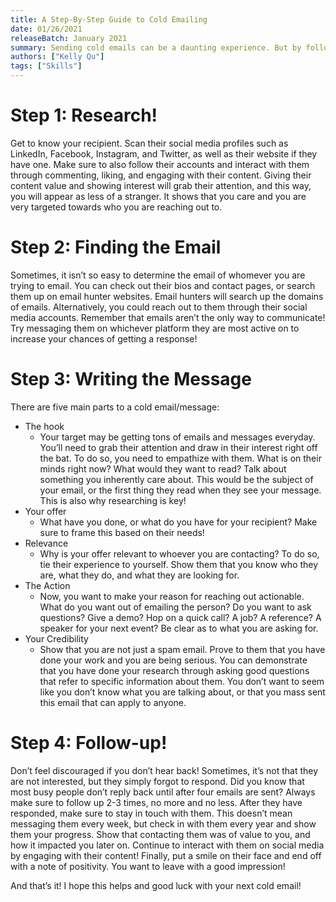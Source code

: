 ```yaml
---
title: A Step-By-Step Guide to Cold Emailing
date: 01/26/2021
releaseBatch: January 2021
summary: Sending cold emails can be a daunting experience. But by following these steps, you’ll be writing your next email in no time! 
authors: ["Kelly Qu"]
tags: ["Skills"]
---
```

<div>
	<h1>Step 1: Research!</h1>
		<p>Get to know your recipient.
		Scan their social media profiles such as LinkedIn, Facebook, Instagram, and Twitter, as well as their website if they have one.
		Make sure to also follow their accounts and interact with them through commenting, liking, and engaging with their content.
		Giving their content value and showing interest will grab their attention, and this way, you will appear as less of a stranger.
		It shows that you care and you are very targeted towards who you are reaching out to.</p>
	<h1>Step 2: Finding the Email</h1>
		<p>Sometimes, it isn’t so easy to determine the email of whomever you are trying to email.
		You can check out their bios and contact pages, or search them up on email hunter websites.
		Email hunters will search up the domains of emails.
		Alternatively, you could reach out to them through their social media accounts.
		Remember that emails aren’t the only way to communicate!
		Try messaging them on whichever platform they are most active on to increase your chances of getting a response!</p>
	<h1>Step 3: Writing the Message</h1>
		<p>
		There are five main parts to a cold email/message:
		<ul>
			<li>The hook
				<ul>
					<li>Your target may be getting tons of emails and messages everyday.
						You’ll need to grab their attention and draw in their interest right off the bat.
						To do so, you need to empathize with them.
						What is on their minds right now?
						What would they want to read?
						Talk about something you inherently care about.
						This would be the subject of your email, or the first thing they read when they see your message.
						This is also why researching is key!</li>
				</ul></li>
			<li>Your offer
					<ul>
							<li>What have you done, or what do you have for your recipient?
							Make sure to frame this based on their needs!</li>
					</ul></li>
			<li>Relevance
					<ul>
							<li>Why is your offer relevant to whoever you are contacting?
							To do so, tie their experience to yourself.
							Show them that you know who they are, what they do, and what they are looking for.</li>
					</ul></li>
			<li>The Action
				<ul>
						<li>Now, you want to make your reason for reaching out actionable.
						What do you want out of emailing the person?
						Do you want to ask questions?
						Give a demo? Hop on a quick call?
						A job?
						A reference?
						A speaker for your next event?
						Be clear as to what you are asking for.</li>
				</ul></li>
			<li>Your Credibility
				<ul>
						<li>Show that you are not just a spam email.
						Prove to them that you have done your work and you are being serious.
						You can demonstrate that you have done your research through asking good questions that refer to specific information about them.
						You don’t want to seem like you don’t know what you are talking about, or that you mass sent this email that can apply to anyone.</li>
				</ul></li>
		</ul></p>
	<h1>Step 4: Follow-up!</h1>
		<p>Don’t feel discouraged if you don’t hear back!
			Sometimes, it’s not that they are not interested, but they simply forgot to respond.
			Did you know that most busy people don’t reply back until after four emails are sent?
			Always make sure to follow up 2-3 times, no more and no less.
			After they have responded, make sure to stay in touch with them.
			This doesn’t mean messaging them every week, but check in with them every year and show them your progress.
			Show that contacting them was of value to you, and how it impacted you later on.
			Continue to interact with them on social media by engaging with their content!
			Finally, put a smile on their face and end off with a note of positivity.
			You want to leave with a good impression!</p>
	<p>And that’s it! I hope this helps and good luck with your next cold email!</p>
</div>
